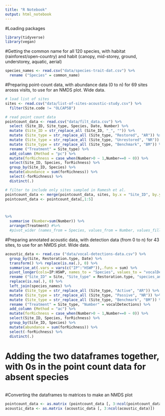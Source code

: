 ```yaml
---
title: "R Notebook"
output: html_notebook
---
```


#Loading packages

```r
library(tidyverse)
library(vegan)

```

#Getting the common name for all 120 species, with habitat (rainforest/open-country) and habit (canopy, mid-storey, ground, understorey, aquatic, aerial)
```r
species_names <- read.csv("data/species-trait-dat.csv") %>%
  rename ("Species" = common_name)
```

#Preparing point-count data, with abundance data (0 to n) for 69 sites arosss visits, to use for an NMDS plot. Wide data.
```r
# load list of sites
sites <- read.csv("data/list-of-sites-acoustic-study.csv") %>%
  filter(Site.code != "OLCAP5B")

# read point count data
pointcount_data <- read.csv("data/filt_data.csv") %>%
  select (Site_ID, Site_type, Species, Date, Number) %>%
  mutate (Site_ID = str_replace_all (Site_ID, "_", "")) %>%
  mutate (Site_type = str_replace_all (Site_type, "Restored", "AR")) %>%
  mutate (Site_type = str_replace_all (Site_type, "Unrestored", "NR")) %>%
  mutate (Site_type = str_replace_all (Site_type, "Benchmark", "BM")) %>%
  rename ("Treatment" = Site_type) %>%
  add_column (Method = "pc") %>%
  mutate(forRichness = case_when(Number>0 ~ 1,Number==0 ~ 0)) %>%
  select(Site_ID, Species, forRichness) %>%
  group_by(Site_ID, Species) %>%
  mutate(abundance = sum(forRichness)) %>%
  select(-forRichness) %>%
  distinct(.)

# filter to include only sites sampled in Ramesh et al.
pointcount_data <- merge(pointcount_data, sites, by.x = "Site_ID", by.y = "Site.code")
pointcount_data <- pointcount_data[,1:5]



%>% 
  summarise (Number=sum(Number)) %>% 
  arrange(Treatment) #%>%
  #pivot_wider (names_from = Species, values_from = Number, values_fill = list(Number=0))


```

#Preparing annotated acoustic data, with detection data (from 0 to n) for 43 sites, to use for an NMDS plot. Wide data.
```r
acoustic_data <- read.csv ("data/vocal-detections-data.csv") %>%
  group_by(Site, Restoration.type, Date) %>%
  transform() %>% replace(is.na(.), 0) %>%
  summarise_at(.vars = vars(c("IP":"HSWP")),.funs = sum) %>%
  pivot_longer(cols=IP:HSWP, names_to = "Species", values_to = "vocalDetections") %>%
  rename ("Site_ID" = Site, "Site_type" = Restoration.type, "species_annotation_codes" = Species) %>%
  replace(is.na(.), 0) %>%
  left_join(species_names) %>%
  mutate (Site_type = str_replace_all (Site_type, "Active", "AR")) %>%
  mutate (Site_type = str_replace_all (Site_type, "Passive", "NR")) %>%
  mutate (Site_type = str_replace_all (Site_type, "Benchmark", "BM")) %>%
  rename ("Treatment" = Site_type, "Number" = vocalDetections) %>%
  add_column (Method = "ac") %>%
  mutate(forRichness = case_when(Number>0 ~ 1,Number==0 ~ 0)) %>%
  select(Site_ID, Species, forRichness) %>%
  group_by(Site_ID, Species) %>%
  mutate(abundance = sum(forRichness)) %>%
  select(-forRichness) %>%
  distinct(.)
```

# Adding the two dataframes together, with 0s in the point count data for absent species
```r

```


#Converting the dataframes to matrices to make an NMDS plot
```r
pointcount_data <- as.matrix (pointcount_data [, 3:ncol(pointcount_data)])
acoustic_data <- as.matrix (acoustic_data [, 3:ncol(acoustic_data)])

```
